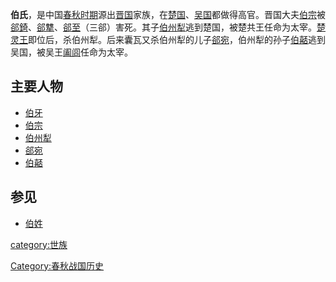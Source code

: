 '''伯氏'''，是中国[[春秋时期|春秋时期]]源出[[晋国|晋国]]家族，在[[楚国|楚国]]、[[吴国|吴国]]都做得高官。晋国大夫[[伯宗|伯宗]]被[[郤錡|郤錡]]、[[郤犨|郤犨]]、[[郤至|郤至]]（三郤）害死。其子[[伯州犁|伯州犁]]逃到楚国，被楚共王任命为太宰。[[楚灵王|楚灵王]]即位后，杀伯州犁。后来囊瓦又杀伯州犁的儿子[[郤宛|郤宛]]，伯州犁的孙子[[伯嚭|伯嚭]]逃到吴国，被吴王[[阖闾|阖闾]]任命为太宰。
==主要人物==
*[[伯牙|伯牙]]
*[[伯宗|伯宗]]
*[[伯州犁|伯州犁]]
*[[郤宛|郤宛]]
*[[伯嚭|伯嚭]]
==参见==
*[[伯姓|伯姓]]

[[Category:春秋战国历史|Category:春秋战国历史]]
[[category:世族|category:世族]]
